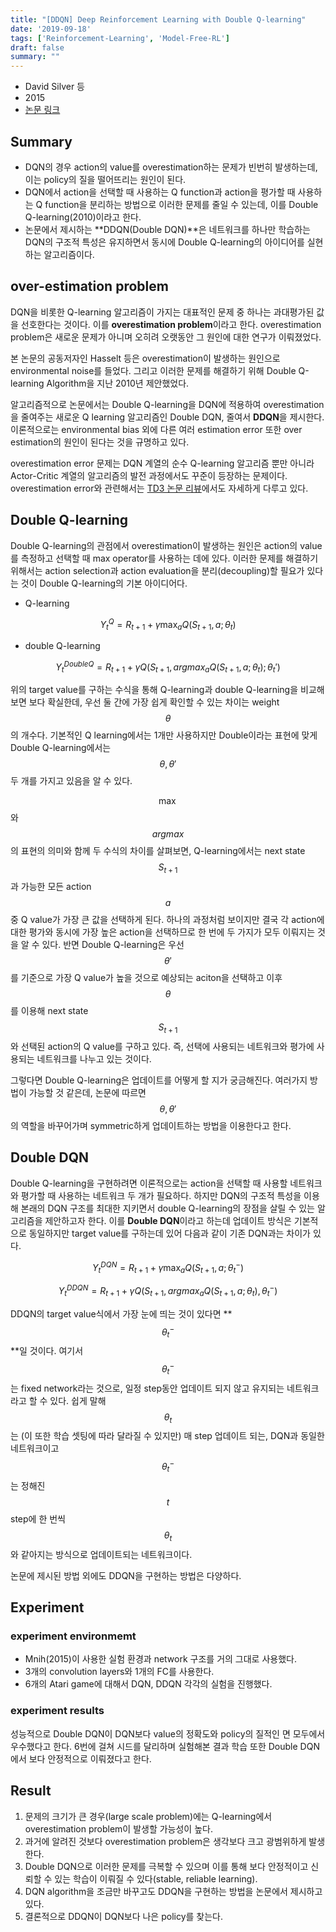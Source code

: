 ```yaml
---
title: "[DDQN] Deep Reinforcement Learning with Double Q-learning"
date: '2019-09-18'
tags: ['Reinforcement-Learning', 'Model-Free-RL']
draft: false
summary: ""
---
```


- David Silver 등
- 2015
- [논문 링크](<https://arxiv.org/abs/1509.06461>)

## Summary

- DQN의 경우 action의 value를 overestimation하는 문제가 빈번히 발생하는데, 이는 policy의 질을 떨어뜨리는 원인이 된다.
- DQN에서 action을 선택할 때 사용하는 Q function과 action을 평가할 때 사용하는 Q function을 분리하는 방법으로 이러한 문제를 줄일 수 있는데, 이를 Double Q-learning(2010)이라고 한다.
- 논문에서 제시하는 **DDQN(Double DQN)**은 네트워크를 하나만 학습하는 DQN의 구조적 특성은 유지하면서 동시에 Double Q-learning의 아이디어를 실현하는 알고리즘이다.

## over-estimation problem

DQN을 비롯한 Q-learning 알고리즘이 가지는 대표적인 문제 중 하나는 과대평가된 값을 선호한다는 것이다. 이를 **overestimation problem**이라고 한다. overestimation problem은 새로운 문제가 아니며 오히려 오랫동안 그 원인에 대한 연구가 이뤄졌었다.

본 논문의 공동저자인 Hasselt 등은 overestimation이 발생하는 원인으로 environmental noise를 들었다. 그리고 이러한 문제를 해결하기 위해 Double Q-learning Algorithm을 지난 2010년 제안했었다.

알고리즘적으로 논문에서는 Double Q-learning을 DQN에 적용하여 overestimation을 줄여주는 새로운 Q learning 알고리즘인 Double DQN, 줄여서 **DDQN**을 제시한다. 이론적으로는 environmental bias 외에 다른 여러 estimation error 또한 over estimation의 원인이 된다는 것을 규명하고 있다.

overestimation error 문제는 DQN 계열의 순수 Q-learning 알고리즘 뿐만 아니라 Actor-Critic 계열의 알고리즘의 발전 과정에서도 꾸준이 등장하는 문제이다. overestimation error와 관련해서는 [TD3 논문 리뷰](<https://enfow.github.io/paper-review/reinforcement-learning/actor-critic/2019/11/07/TD3-Addressing-Function-Approximation-Error-in-Actor-Critic-Methods/>)에서도 자세하게 다루고 있다.

## Double Q-learning

Double Q-learning의 관점에서 overestimation이 발생하는 원인은 action의 value를 측정하고 선택할 때 max operator를 사용하는 데에 있다. 이러한 문제를 해결하기 위해서는 action selection과 action evaluation을 분리(decoupling)할 필요가 있다는 것이 Double Q-learning의 기본 아이디어다.

- Q-learning

$$Y_t^Q = R_{t+1} + \gamma \max_a Q(S_{t+1}, a; \theta_t)$$

- double Q-learning

$$Y_t^{DoubleQ} = R_{t+1} + \gamma Q(S_{t+1}, argmax_aQ(S_{t+1}, a;\theta_t); \theta_t')$$

위의 target value를 구하는 수식을 통해 Q-learning과 double Q-learning을 비교해보면 보다 확실한데, 우선 둘 간에 가장 쉽게 확인할 수 있는 차이는 weight $$\theta$$의 개수다. 기본적인 Q learning에서는 1개만 사용하지만 Double이라는 표현에 맞게 Double Q-learning에서는 $$\theta, \theta'$$ 두 개를 가지고 있음을 알 수 있다.

$$\max$$와 $$argmax$$의 표현의 의미와 함께 두 수식의 차이를 살펴보면, Q-learning에서는 next state $$S_{t+1}$$ 과 가능한 모든 action $$a$$ 중 Q value가 가장 큰 값을 선택하게 된다. 하나의 과정처럼 보이지만 결국 각 action에 대한 평가와 동시에 가장 높은 action을 선택하므로 한 번에 두 가지가 모두 이뤄지는 것을 알 수 있다. 반면 Double Q-learning은 우선 $$\theta'$$를 기준으로 가장 Q value가 높을 것으로 예상되는 aciton을 선택하고 이후 $$\theta$$를 이용해 next state $$S_{t+1}$$와 선택된 action의 Q value를 구하고 있다. 즉, 선택에 사용되는 네트워크와 평가에 사용되는 네트워크를 나누고 있는 것이다.

그렇다면 Double Q-learning은 업데이트를 어떻게 할 지가 궁금해진다. 여러가지 방법이 가능할 것 같은데, 논문에 따르면 $$\theta, \theta'$$ 의 역할을 바꾸어가며 symmetric하게 업데이트하는 방법을 이용한다고 한다.

## Double DQN

Double Q-learning을 구현하려면 이론적으로는 action을 선택할 때 사용할 네트워크와 평가할 때 사용하는 네트워크 두 개가 필요하다. 하지만 DQN의 구조적 특성을 이용해 본래의 DQN 구조를 최대한 지키면서 double Q-learning의 장점을 살릴 수 있는 알고리즘을 제안하고자 한다. 이를 **Double DQN**이라고 하는데 업데이트 방식은 기본적으로 동일하지만 target value를 구하는데 있어 다음과 같이 기존 DQN과는 차이가 있다.

$$Y_t^{DQN} = R_{t+1}+\gamma \max_a Q(S_{t+1}, a; \theta_t^-)$$

$$Y_t^{DDQN} = R_{t+1}+\gamma Q (S_{t+1}, argmax_a Q(S_{t+1}, a; \theta_t), \theta_t^-)$$

DDQN의 target value식에서 가장 눈에 띄는 것이 있다면 **$$\theta_t^-$$**일 것이다. 여기서 $$\theta_t^-$$는 fixed network라는 것으로, 일정 step동안 업데이트 되지 않고 유지되는 네트워크라고 할 수 있다. 쉽게 말해 $$\theta_t$$는 (이 또한 학습 셋팅에 따라 달라질 수 있지만) 매 step 업데이트 되는, DQN과 동일한 네트워크이고 $$\theta_t^-$$는 정해진 $$t$$ step에 한 번씩 $$\theta_t$$와 같아지는 방식으로 업데이트되는 네트워크이다.

논문에 제시된 방법 외에도 DDQN을 구현하는 방법은 다양하다.

## Experiment

### experiment environmemt

- Mnih(2015)이 사용한 실험 환경과 network 구조를 거의 그대로 사용했다.
- 3개의 convolution layers와 1개의 FC를 사용한다.
- 6개의 Atari game에 대해서 DQN, DDQN 각각의 실험을 진행했다.

### experiment results

성능적으로 Double DQN이 DQN보다 value의 정확도와 policy의 질적인 면 모두에서 우수했다고 한다. 6번에 걸쳐 시드를 달리하며 실험해본 결과 학습 또한 Double DQN에서 보다 안정적으로 이뤄졌다고 한다.

## Result

1. 문제의 크기가 큰 경우(large scale problem)에는 Q-learning에서 overestimation problem이 발생할 가능성이 높다.
2. 과거에 알려진 것보다 overestimation problem은 생각보다 크고 광범위하게 발생한다.
3. Double DQN으로 이러한 문제를 극복할 수 있으며 이를 통해 보다 안정적이고 신뢰할 수 있는 학습이 이뤄질 수 있다(stable, reliable learning).
4. DQN algorithm을 조금만 바꾸고도 DDQN을 구현하는 방법을 논문에서 제시하고 있다.
5. 결론적으로 DDQN이 DQN보다 나은 policy를 찾는다.
